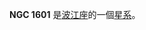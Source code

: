 {{NGCInfoBox|NGCID=NGC 1601|發現者=威廉·帕森思|發現日期=1849年1月14日|其他編號=MCG -1-12-18 NPM1G -05.0198|曆元=J2000.0|赤經=4時31分41.7秒
|赤緯=-5°3'35"|星座=波江座|星體=星系|星等=13.8|表面亮度=11.8|藍等=14.8}}

'''NGC 1601''' 是[[波江座|波江座]]的一個[[星系|星系]]。

{{NGCReference|1601}}
{{Catalogs|NGC=1601}}